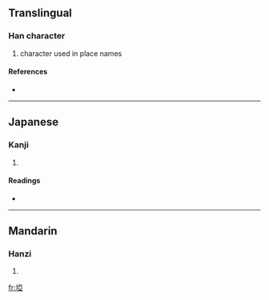 {{also|垭}}
==Translingual==

===Han character===
{{Han char|rn=32|rad=土|as=08|sn=11|four=4111<sub>2</sub>|canj=土一中一 (GMLM)}}

# character used in place names

====References====
* {{Han ref|kx=0230.250|dkj=05216|hdz=10449.050|uh=57E1|ud=22497|bh=D4C1|bd=54465}}

----

==Japanese==

===Kanji===
{{ja-kanji|grade=|rs=土08}}

# {{defn|Japanese}}

====Readings====
* {{ja-readings|on=[[お]] (o), [[う]] (u)|kun=[[さと]] (sato)}}

----

==Mandarin==

===Hanzi===
{{cmn-hanzi|sim=垭|pin=[[bēi]] ([[bei1]]), [[bì]] ([[bi4]]), [[yà]] ([[ya4]])|wg=pei<sup>1</sup>, pi<sup>4</sup>, ya<sup>4</sup>}}

# {{defn|Mandarin}}

[[fr:埡]]